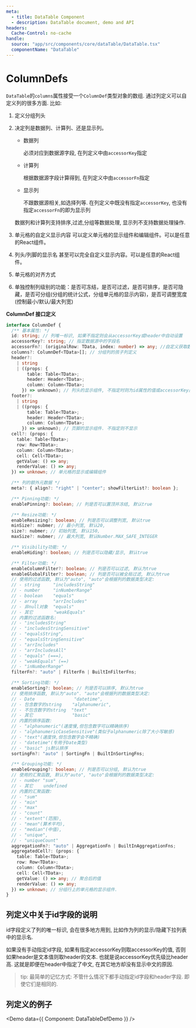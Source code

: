 ```yaml
---
meta:
  - title: DataTable Component
  - description: DataTable document, demo and API
headers:
  Cache-Control: no-cache
handle:
  source: "app/src/components/core/dataTable/DataTable.tsx"
  componentName: "DataTable"
---
```



# ColumnDefs

`DataTable`的`columns`属性接受一个`ColumnDef`类型对象的数组. 通过列定义可以自定义列的很多方面. 比如:

1. 定义分组列头
2. 决定列是数据列、计算列、还是显示列。

   - 数据列

     必须对应到数据源字段, 在列定义中由`accessorKey`指定

   - 计算列

     根据数据源字段计算得到, 在列定义中由`accessorFn`指定

   - 显示列

     不跟数据源相关,如选择列等. 在列定义中既没有指定`accessorKey`, 也没有指定`accessorFn`的即为显示列

   数据列和计算列支持排序,过滤,分组等数据处理, 显示列不支持数据处理操作.

3. 单元格的自定义显示内容
   可以定义单元格的显示组件和编辑组件。可以是任意的React组件。
4. 列头/列脚的显示名
   甚至可以完全自定义显示内容。可以是任意的React组件。
5. 单元格的对齐方式
6. 单独控制列级别的功能：是否可冻结，是否可过滤，是否可排序，是否可隐藏，是否可分组(分组的统计公式，分组单元格的显示内容)，是否可调整宽度(控制最小/默认/最大列宽)

**ColumnDef 接口定义**

```ts
interface ColumnDef {
  /** 基本属性: */
  id: string; // 列唯一标识, 如果不指定则会从accessorKey或header中自动设置
  accessorKey?: string; // 指定数据源中的字段名
  accessorFn?: (originalRow: TData, index: number) => any; //自定义获取数据的函数
  columns?: ColumnDef<TData>[]; // 分组列的孩子列定义
  header?:
    | string
    | ((props: {
        table: Table<TData>;
        header: Header<TData>;
        column: Column<TData>;
      }) => unknown); // 列头的显示组件, 不指定时则为id属性的值或accessorKey属性的值
  footer?:
    | string
    | ((props: {
        table: Table<TData>;
        header: Header<TData>;
        column: Column<TData>;
      }) => unknown); // 页脚的显示组件. 不指定则不显示
  cell?: (props: {
    table: Table<TData>;
    row: Row<TData>;
    column: Column<TData>;
    cell: Cell<TData>;
    getValue: () => any;
    renderValue: () => any;
  }) => unknown; // 单元格的显示或编辑组件

  /** 列的额外元数据 */
  meta?: { align?: "right" | "center"; showFilterList?: boolean };

  /** Pinning功能: */
  enablePinning?: boolean; // 列是否可以置顶并冻结, 默认true

  /** Resize功能: */
  enableResizing?: boolean; // 列是否可以调整列宽, 默认true
  minSize?: nubmer; // 最小列宽, 默认20,
  size?: nubmer; // 初始列宽, 默认150,
  maxSize?: nubmer; // 最大列宽, 默认Number.MAX_SAFE_INTEGER

  /** Visibility功能: */
  enableHiding?: boolean; // 列是否可以隐藏/显示, 默认true

  /** Filter功能: */
  enableColumnFilter?: boolean; // 列是否可以过滤, 默认为true
  enableGlobalFilter?: boolean; // 列是否可以被全局过滤, 默认为true
  // 使用的过滤函数, 默认为"auto", "auto"会根据列的数据类型决定:
  // - string     "includesString"
  // - number     "inNumberRange"
  // - boolean    "equals"
  // - array      "arrIncludes"
  // - 非null对象  "equals"
  // - 其它        "weakEquals"
  // 内置的过滤函数名:
  // - "includesString"
  // - "includesStringSensitive"
  // - "equalsString",
  // - "equalsStringSensitive"
  // - "arrIncludes"
  // - "arrIncludesAll"
  // - "equals" (===),
  // - "weakEquals" (==)
  // - "inNumberRange"
  filterFn?: "auto" | FilterFn | BuiltInFilterFns;

  /** Sorting功能: */
  enableSorting?: boolean; // 列是否可以排序, 默认为true
  // 使用排序函数, 默认为"auto". "auto"会根据列的数据类型决定:
  // - Date               "datetime",
  // - 包含数字的string    "alphanumeric",
  // - 不包含数字的string  "text"
  // - 其它               "basic"
  // 内置的排序函数:
  // - "alphanumeric"(速度慢,但包含数字可以精确排序)
  // - "alphanumericCaseSensitive"(类似于alphanumeric除了大小写敏感)
  // - "text"(速度快,但包含数字会不精确)
  // - "datetime"(专用于Date类型)
  // - "basic" js默认排序
  sortingFn?: "auto" | SortingFn | BuiltInSortingFns;

  /** Grouping功能: */
  enableGrouping?: boolean; // 列是否可以分组, 默认为true
  // 使用的汇聚函数, 默认为"auto", "auto"会根据列的数据类型决定:
  // - number "sum",
  // - 其它    undefined
  // 内置的汇聚函数:
  // - "sum"
  // - "min"
  // - "max"
  // - "count"
  // - "extent"(范围),
  // - "mean"(算术平均),
  // - "median"(中值),
  // - "unique",
  // - "uniqueCount"
  aggregationFn?: "auto" | AggregationFn | BuiltInAggregationFns;
  aggregatedCell?: (props: {
    table: Table<TData>;
    row: Row<TData>;
    column: Column<TData>;
    cell: Cell<TData>;
    getValue: () => any; // 聚合后的值
    renderValue: () => any;
  }) => unknown; // 分组行上的单元格的显示组件.
}
```

## 列定义中关于id字段的说明

id字段定义了列的唯一标识, 会在很多地方用到, 比如作为列的显示/隐藏下拉列表中的显示名.

如果没有手动指定id字段, 如果有指定accessorKey则取accessorKey的值, 否则如果header是文本值则取header的文本. 也就是说accessorKey优先级比header高. 这就是即便在header中指定了中文, 在其它地方却没有显示中文的原因.

> tip: 最简单的记忆方式: 不管什么情况下都手动指定id字段和header字段. 即使它们是相同的.

## 列定义的例子

<Demo data={{ Component: DataTableDefDemo }} />

